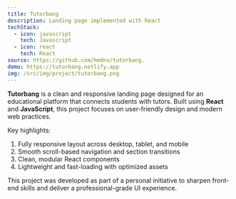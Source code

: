 ```yaml
---
title: Tutorbang
description: Landing page implemented with React
techStack:
  - icon: javascript
    tech: Javascript
  - icon: react
    tech: React
source: https://github.com/hmdnu/tutorbang.
demo: https://tutorbang.netlify.app
img: /src/img/project/tutorbang.png
---
```


**Tutorbang** is a clean and responsive landing page designed for an educational platform that connects students with tutors. Built using **React** and **JavaScript**, this project focuses on user-friendly design and modern web practices.

Key highlights:

1. Fully responsive layout across desktop, tablet, and mobile
2. Smooth scroll-based navigation and section transitions
3. Clean, modular React components
4. Lightweight and fast-loading with optimized assets

This project was developed as part of a personal initiative to sharpen front-end skills and deliver a professional-grade
UI experience.
